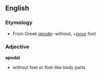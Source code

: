 ==English==
=== Etymology ===
*From Greek ''[[apoda]]''- without, +''[[pous]]'' foot
=== Adjective ===
'''apodal'''
* without feet or foot-like body parts